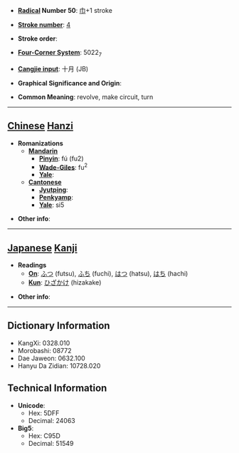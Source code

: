* '''[[Wiktionary:Chinese radical index| Radical]] Number 50''': [[Wiktionary:Chinese radical index 巾|巾]]+1 stroke

* '''[[Wiktionary:Chinese total strokes index|Stroke number]]''': [[Wiktionary:Chinese total strokes index 4|4]]

* '''Stroke order''': 

* '''[[Wiktionary:Chinese four corner index|Four-Corner System]]''': 5022<sub>7</sub>

* '''[[Wiktionary:Chinese Cangjie index|Cangjie input]]''': 十月 (JB)

* '''Graphical Significance and Origin''': 

* '''Common Meaning''': revolve, make circuit, turn

----

== [[Chinese]] [[Hanzi]] ==

* '''Romanizations'''
** '''[[Mandarin]]'''
*** '''[[Pinyin]]''': fú (fu2)
*** '''[[Wade-Giles]]''': fu<sup>2</sup>
*** '''[[Yale]]''': 
** '''[[Cantonese]]'''
*** '''[[Jyutping]]''':
*** '''[[Penkyamp]]''': 
*** '''[[Yale]]''': si5

* '''Other info''': 

----

== [[Japanese]] [[Kanji]] ==

* '''Readings'''
** '''[[On]]''': [[ふつ]] (futsu), [[ふち]] (fuchi), [[はつ]] (hatsu), [[はち]] (hachi)
** '''[[Kun]]''': [[ひざかけ]] (hizakake)

* '''Other info''':  

----

== Dictionary Information ==

* KangXi: 0328.010
* Morobashi: 08772
* Dae Jaweon: 0632.100
* Hanyu Da Zidian: 10728.020

== Technical Information ==

* '''Unicode''':
** Hex: 5DFF
** Decimal: 24063
* '''Big5''':
** Hex: C95D
** Decimal: 51549